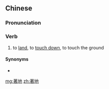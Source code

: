 {{also|着地}}
==Chinese==
{{zh-forms|s=着地}}

===Pronunciation===
{{zh-pron
|m=zhuódì,zháodì
|c=zoek3 dei6
|cat=v
}}

===Verb===
{{zh-verb}}

# to [[land]], to [[touch down]], to touch the ground

====Synonyms====
* {{zh-l|著陸/着陆}}

[[mg:著地]]
[[zh:著地]]